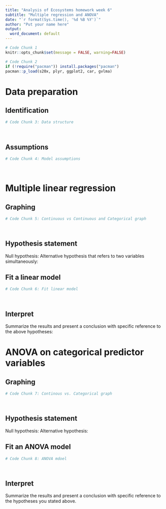 ```yaml
---
title: "Analysis of Ecosystems homework week 6"
subtitle: "Multiple regression and ANOVA"
date: "`r format(Sys.time(), '%d %B %Y')`"
author: "Put your name here"
output:
  word_document: default
---
```


```r
# Code Chunk 1
knitr::opts_chunk$set(message = FALSE, warning=FALSE)
```
```r
# Code Chunk 2
if (!require("pacman")) install.packages("pacman")
pacman::p_load(s20x, plyr, ggplot2, car, gvlma)
```

# Data preparation

## Identification

```r
# Code Chunk 3: Data structure




```


## Assumptions

```r
# Code Chunk 4: Model assumptions




```


# Multiple linear regression 

## Graphing

```r
# Code Chunk 5: Continuous vs Continuous and Categorical graph




```


## Hypothesis statement

Null hypothesis: 
Alternative hypothesis that refers to two variables simultaneously:

## Fit a linear model

```r
# Code Chunk 6: Fit linear model




```


## Interpret

Summarize the results and present a conclusion with specific reference to the above hypotheses:

# ANOVA on categorical predictor variables 

## Graphing

```r
# Code Chunk 7: Continous vs. Categorical graph




```


## Hypothesis statement

Null hypothesis:
Alternative hypothesis:

## Fit an ANOVA model

```r
# Code Chunk 8: ANOVA mdoel




```
 

## Interpret

Summarize the results and present a conclusion with specific reference to the hypotheses you stated above. 